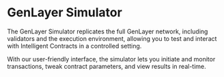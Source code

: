 # GenLayer Simulator

The GenLayer Simulator replicates the full GenLayer network, including validators and the execution environment, allowing you to test and interact with Intelligent Contracts in a controlled setting.

With our user-friendly interface, the simulator lets you initiate and monitor transactions, tweak contract parameters, and view results in real-time.

